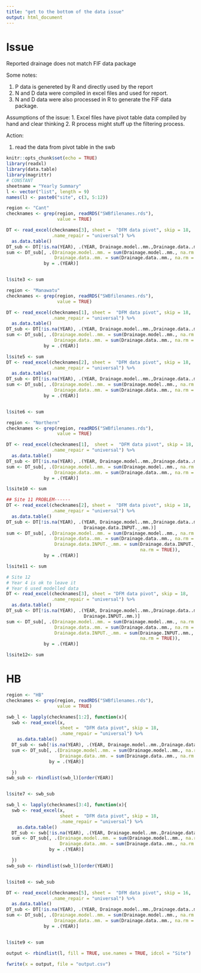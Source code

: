 ```yaml
---
title: "get to the bottom of the data issue"
output: html_document
---
```


# Issue

Reported drainage does not match FIF data package 

Some notes: 

1. P data is genereted by R and directly used by the report   
2. N and D data were compiled in excel files and used for report.  
3. N and D data were also processed in R to generate the FIF data package. 

Assumptions of the issue: 
1. Excel files have pivot table data compiled by hand and clear thinking 
2. R process might stuff up the filtering process. 

Action:

1. read the data from pivot table in the swb 

```r
knitr::opts_chunk$set(echo = TRUE)
library(readxl)
library(data.table)
library(magrittr)
# CONSTANT
sheetname = "Yearly Summary"
l <- vector("list", length = 9)
names(l) <- paste0("site", c(3, 5:12))
```

```r
region <- "Cant"
checknames <- grep(region, readRDS("SWBfilenames.rds"),
                   value = TRUE)
```

```r
DT <- read_excel(checknames[3], sheet =  "DFM data pivot", skip = 18, 
                 .name_repair = "universal") %>% 
  as.data.table()
DT_sub <- DT[!is.na(YEAR), .(YEAR, Drainage.model..mm.,Drainage.data..mm.)]
sum <- DT_sub[, .(Drainage.model..mm. = sum(Drainage.model..mm., na.rm = TRUE),
                  Drainage.data..mm. = sum(Drainage.data..mm., na.rm = TRUE)),
              by = .(YEAR)]


l$site3 <- sum
```

```r
region <- "Manawatu"
checknames <- grep(region, readRDS("SWBfilenames.rds"),
                   value = TRUE)
```

```r
DT <- read_excel(checknames[1], sheet =  "DFM data pivot", skip = 18, 
                 .name_repair = "universal") %>% 
  as.data.table()
DT_sub <- DT[!is.na(YEAR), .(YEAR, Drainage.model..mm.,Drainage.data..mm.)]
sum <- DT_sub[, .(Drainage.model..mm. = sum(Drainage.model..mm., na.rm = TRUE),
                  Drainage.data..mm. = sum(Drainage.data..mm., na.rm = TRUE)),
              by = .(YEAR)]

l$site5 <- sum
DT <- read_excel(checknames[2], sheet =  "DFM data pivot", skip = 18, 
                 .name_repair = "universal") %>% 
  as.data.table()
DT_sub <- DT[!is.na(YEAR), .(YEAR, Drainage.model..mm.,Drainage.data..mm.)]
sum <- DT_sub[, .(Drainage.model..mm. = sum(Drainage.model..mm., na.rm = TRUE),
                  Drainage.data..mm. = sum(Drainage.data..mm., na.rm = TRUE)),
              by = .(YEAR)]


l$site6 <- sum
```

```r
region <- "Northern"
checknames <- grep(region, readRDS("SWBfilenames.rds"),
                   value = TRUE)
```

```r
DT <- read_excel(checknames[1],  sheet =  "DFM data pivot", skip = 18, 
                 .name_repair = "universal") %>% 
  as.data.table()
DT_sub <- DT[!is.na(YEAR), .(YEAR, Drainage.model..mm.,Drainage.data..mm.)]
sum <- DT_sub[, .(Drainage.model..mm. = sum(Drainage.model..mm., na.rm = TRUE),
                  Drainage.data..mm. = sum(Drainage.data..mm., na.rm = TRUE)),
              by = .(YEAR)]

l$site10 <- sum

## Site 11 PROBLEM------
DT <- read_excel(checknames[2], sheet =  "DFM data pivot", skip = 18, 
                 .name_repair = "universal") %>% 
  as.data.table()
DT_sub <- DT[!is.na(YEAR), .(YEAR, Drainage.model..mm.,Drainage.data..mm., 
                             Drainage.data.INPUT._.mm.)]
sum <- DT_sub[, .(Drainage.model..mm. = sum(Drainage.model..mm., na.rm = TRUE),
                  Drainage.data..mm. = sum(Drainage.data..mm., na.rm = TRUE),
                  Drainage.data.INPUT._.mm. = sum(Drainage.data.INPUT._.mm., 
                                                  na.rm = TRUE)),
              by = .(YEAR)]

l$site11 <- sum

# Site 12 
# Year 4 is ok to leave it 
# Year 6 used modelled data 
DT <- read_excel(checknames[3], sheet = "DFM data pivot", skip = 18,
                 .name_repair = "universal") %>% 
  as.data.table()
DT_sub <- DT[!is.na(YEAR), .(YEAR, Drainage.model..mm.,Drainage.data..mm., 
                             Drainage.INPUT..mm.)]
sum <- DT_sub[, .(Drainage.model..mm. = sum(Drainage.model..mm., na.rm = TRUE),
                  Drainage.data..mm. = sum(Drainage.data..mm., na.rm = TRUE),
                  Drainage.data.INPUT._.mm. = sum(Drainage.INPUT..mm., 
                                                  na.rm = TRUE)),
              by = .(YEAR)]

l$site12<- sum
```


# HB

```r
region <- "HB"
checknames <- grep(region, readRDS("SWBfilenames.rds"),
                   value = TRUE)
```

```r
swb_l <- lapply(checknames[1:2], function(x){
  swb <- read_excel(x,
                    sheet =  "DFM data pivot", skip = 18,
                    .name_repair = "universal") %>% 
    as.data.table()
  DT_sub <- swb[!is.na(YEAR), .(YEAR, Drainage.model..mm.,Drainage.data..mm.)]
  sum <- DT_sub[, .(Drainage.model..mm. = sum(Drainage.model..mm., na.rm = TRUE),
                    Drainage.data..mm. = sum(Drainage.data..mm., na.rm = TRUE)),
                by = .(YEAR)]

  })
swb_sub <- rbindlist(swb_l)[order(YEAR)]


l$site7 <- swb_sub

swb_l <- lapply(checknames[3:4], function(x){
  swb <- read_excel(x,
                    sheet =  "DFM data pivot", skip = 18,
                    .name_repair = "universal") %>% 
    as.data.table()
  DT_sub <- swb[!is.na(YEAR), .(YEAR, Drainage.model..mm.,Drainage.data..mm.)]
  sum <- DT_sub[, .(Drainage.model..mm. = sum(Drainage.model..mm., na.rm = TRUE),
                    Drainage.data..mm. = sum(Drainage.data..mm., na.rm = TRUE)),
                by = .(YEAR)]

  })
swb_sub <- rbindlist(swb_l)[order(YEAR)]


l$site8 <- swb_sub

DT <- read_excel(checknames[5], sheet =  "DFM data pivot", skip = 16, 
                 .name_repair = "universal") %>% 
  as.data.table()
DT_sub <- DT[!is.na(YEAR), .(YEAR, Drainage.model..mm.,Drainage.data..mm.)]
sum <- DT_sub[, .(Drainage.model..mm. = sum(Drainage.model..mm., na.rm = TRUE),
                  Drainage.data..mm. = sum(Drainage.data..mm., na.rm = TRUE)),
              by = .(YEAR)]


l$site9 <- sum
```

```r
output <- rbindlist(l, fill = TRUE, use.names = TRUE, idcol = "Site")

fwrite(x = output, file = "output.csv")
```
